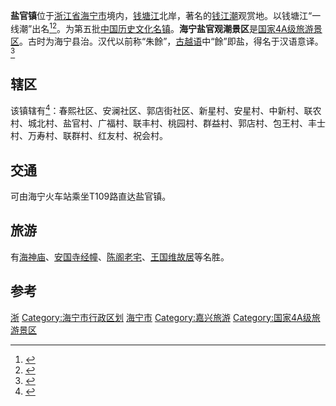 {{About|浙江省海寧市的建制镇|甘肃省的同名建制镇|盐官镇 (礼县)|其他用法|盐官}}
{{中国乡级行政区
|景观照片文件名 = Yanguan Town Haining 2016.jpg
|景观照片描述 = 盐官镇（2016年2月7日）
|汉语拼音 = 
|其他语言 = 古越语
|其他语言名称 = 朱餘
|旧称 = 
|地名出处 = [[越絕書|越絕書]]
|位置图文件名 = 
|位置图描述 = 
|自定义图片= 
|建置时间 = 
|政府驻地 = 
|毗邻 = 
|总面积 = 
|总人口 = 
|总人口年份 = 
|户籍人口 = 
|户籍人口年份 = 
|常住人口 = 
|常住人口年份 = 
|人口密度 = 
|GDP = 
|GDP年份 = 
|邮政编码 = 
|电话区号 = 573
|官方网站 = 
|网站名称 = 
|33/04/81/110/000}}
'''盐官镇'''位于[[浙江省|浙江省]][[海宁市|海宁市]]境内，[[钱塘江|钱塘江]]北岸，著名的[[钱江潮|钱江潮]]观赏地。以钱塘江“一线潮”出名<ref>{{cite web |url=http://news.163.com/photoview/00AN0001/11019.html |language= |title=钱塘江现秋分"一线潮" 万人争睹潮扑岸 |publisher=网易 |date=2010-09-24 |accessdate= |archive-date=2021-02-25 |archive-url=https://web.archive.org/web/20210225173731/https://news.163.com/photoview/00AN0001/11019.html |dead-url=no }}</ref><ref>{{cite web |url=http://www.17u.com/destination/scenery_jieshao_1641.html |language= |title=海宁潮旅游介绍 |publisher=一起游 |date= |accessdate=2012年9月 |archive-date=2013-08-19 |archive-url=https://web.archive.org/web/20130819040214/http://www.17u.com/destination/scenery_jieshao_1641.html |dead-url=no }}</ref>。为第五批[[中国历史文化名镇|中国历史文化名镇]]。'''海宁盐官观潮景区'''是[[国家4A级旅游景区|国家4A级旅游景区]]。古时为海宁县治。汉代以前称“朱餘”，[[古越语|古越语]]中“餘”即盐，得名于汉语意译。<ref>{{Cite wikisource|title=越絕書|wslink=越絕書/卷八#越絕外傳記地傳第十|volume=卷八|chapter=越絕外傳記地傳第十|editors=吳平|quote=朱餘者，越鹽官也。越人謂鹽曰「餘」。去縣三十五里。}}</ref>

==辖区==
该镇辖有<ref>{{PRC admin/ref sgc|33/04/81/110/000}}</ref>：春熙社区、安澜社区、郭店街社区、新星村、安星村、中新村、联农村、城北村、盐官村、广福村、联丰村、桃园村、群益村、郭店村、包王村、丰士村、万寿村、联群村、红友村、祝会村。

==交通==
可由海宁火车站乘坐T109路直达盐官镇。

== 旅游 ==
有[[海神庙_(盐官)|海神庙]]、[[安国寺经幢|安国寺经幢]]、[[陈阁老宅|陈阁老宅]]、[[王国维故居|王国维故居]]等名胜。

== 参考 ==
{{reflist}}

{{海宁市行政区划}}
{{中国历史文化名镇}}

[[Category:中国历史文化名镇|浙]]
[[Category:海宁市行政区划|Category:海宁市行政区划]]
[[Category:嘉兴市乡镇|海宁市]]
[[Category:嘉兴旅游|Category:嘉兴旅游]]
[[Category:国家4A级旅游景区|Category:国家4A级旅游景区]]